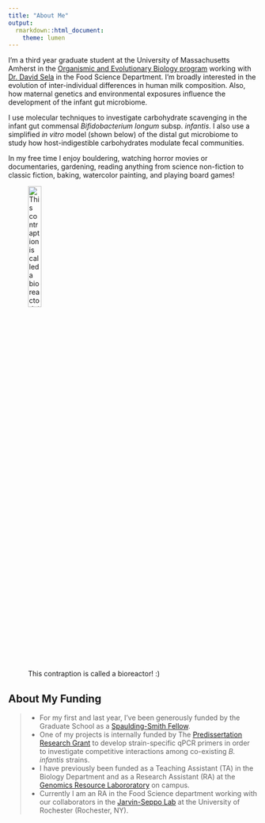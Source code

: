 ```yaml
---
title: "About Me"
output:
  rmarkdown::html_document:
    theme: lumen
---
```


I'm a third year graduate student at the University of Massachusetts Amherst in the [Organismic and Evolutionary Biology program](https://gpls.cns.umass.edu/oeb) working with [Dr. David Sela](https://www.foodsci.umass.edu/faculty/david-sela) in the Food Science Department. I'm broadly interested in the evolution of inter-individual differences in human milk composition. Also, how maternal genetics and environmental exposures influence the development of the infant gut microbiome. 

I use molecular techniques to investigate carbohydrate scavenging in the infant gut commensal *Bifidobacterium longum* subsp. *infantis*. I also use a simplified *in vitro* model (shown below) of the distal gut microbiome to study how host-indigestible carbohydrates modulate fecal communities.

In my free time I enjoy bouldering, watching horror movies or documentaries, gardening, reading anything from science non-fiction to classic fiction, baking, watercolor painting, and playing board games!

![This contraption is called a bioreactor! :) ](images/bioreactior.png){width=25%}

## About My Funding 

>- For my first and last year, I've been generously funded by the Graduate School as a [Spaulding-Smith Fellow](https://www.umass.edu/graduate/inclusion/spaulding-smith-fellows). 
>- One of my projects is internally funded by The [Predissertation Research Grant](https://www.umass.edu/graduate/funding/internal-funding) to develop strain-specific qPCR primers in order to investigate competitive interactions among co-existing *B. infantis* strains. 
>- I have previously been funded as a Teaching Assistant (TA) in the Biology Department and as a Research Assistant (RA) at the [Genomics Resource Labororatory](https://www.umass.edu/ials/genomics) on campus.
>- Currently I am an RA in the Food Science department working with our collaborators in the [Jarvin-Seppo Lab](https://www.urmc.rochester.edu/pediatrics/jarvinen-seppo-lab.aspx) at the University of Rochester (Rochester, NY).